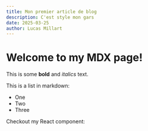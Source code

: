 ```yaml
---
title: Mon premier article de blog
description: C'est style mon gars
date: 2025-03-25
author: Lucas Millart
---
```


# Welcome to my MDX page!
 
This is some **bold** and _italics_ text.
 
This is a list in markdown:
 
- One
- Two
- Three
 
Checkout my React component: